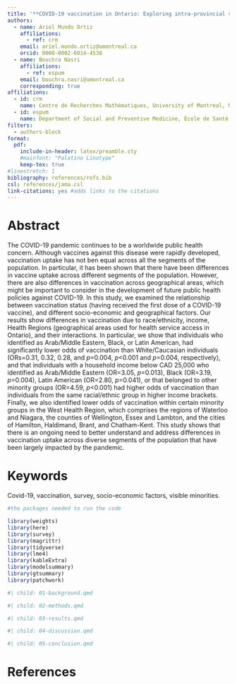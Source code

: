 ```yaml
---
title: '**COVID-19 vaccination in Ontario: Exploring intra-provincial variations within Health Regions and socio-economic strata**'
authors:
  - name: Ariel Mundo Ortiz
    affiliations:
      - ref: crm
    email: ariel.mundo.ortiz@umontreal.ca
    orcid: 0000-0002-6014-4538
  - name: Bouchra Nasri
    affiliations:
      - ref: espum
    email: bouchra.nasri@umontreal.ca
    corresponding: true
affiliations:
  - id: crm
    name: Centre de Recherches Mathématiques, University of Montreal, Montréal, Canada
  - id: espum
    name: Department of Social and Preventive Medicine, École de Santé Publique, University of Montreal, Montréal, Canada 
filters:
  - authors-block
format: 
  pdf:
    include-in-header: latex/preamble.sty
    #mainfont: "Palatino Linotype"
    keep-tex: true
#linestretch: 1
bibliography: references/refs.bib
csl: references/jama.csl
link-citations: yes #adds links to the citations
---
```



# Abstract

The COVID-19 pandemic continues to be a worldwide public health concern. Although vaccines against this disease were rapidly developed, vaccination uptake has not ben equal across all the segments of the population. In particular, it has been shown that there have been differences in vaccine uptake across different segments of the population. However, there are also differences in vaccination across geographical areas, which might be important to consider in the development of future public health policies against COVID-19. In this study, we examined the relationship between vaccination status (having received the first dose of a COVID-19 vaccine), and different socio-economic and geographical factors. Our results show differences in vaccination due to race/ethnicity, income, Health Regions (geographical areas used for health service access in Ontario), and their interactions. In particular, we show
that individuals who identified as Arab/Middle Eastern, Black, or Latin American, had significantly lower odds of vaccination than White/Caucasian individuals (ORs=0.31, 0.32, 0.28, and _p_=0.004, _p_<0.001 and _p_=0.004, respectively), and that individuals with a household income below CAD 25,000 who identified as Arab/Middle Eastern (OR=3.05, _p_=0.013), Black (OR=3.19, _p_=0.004), Latin American (OR=2.80, _p_=0.041), or that belonged to other minority groups  (OR=4.59, _p_<0.001) had higher odds of vaccination than individuals from the same racial/ethnic group in higher income brackets. Finally, we also identified lower odds of vaccination within certain minority groups in the West Health Region, which comprises the regions of Waterloo and Niagara, the counties of Wellington, Essex and Lambton, and the cities of Hamilton, Haldimand, Brant, and Chatham-Kent. This study shows that there is an ongoing need to better understand and address differences in vaccination uptake across diverse segments of the population that have been largely impacted by the pandemic.


# Keywords {-}

Covid-19, vaccination, survey, socio-economic factors, visible minorities.

```r
#the packages needed to run the code

library(weights)
library(here)
library(survey)
library(magrittr)
library(tidyverse)
library(lme4)
library(kableExtra)
library(modelsummary)
library(gtsummary)
library(patchwork)
```



```r
#| child: 01-background.qmd
```


```r
#| child: 02-methods.qmd
```


```r
#| child: 03-results.qmd
```


```r
#| child: 04-discussion.qmd
```


```r
#| child: 05-conclusion.qmd
```

# References

::: {#refs}
:::